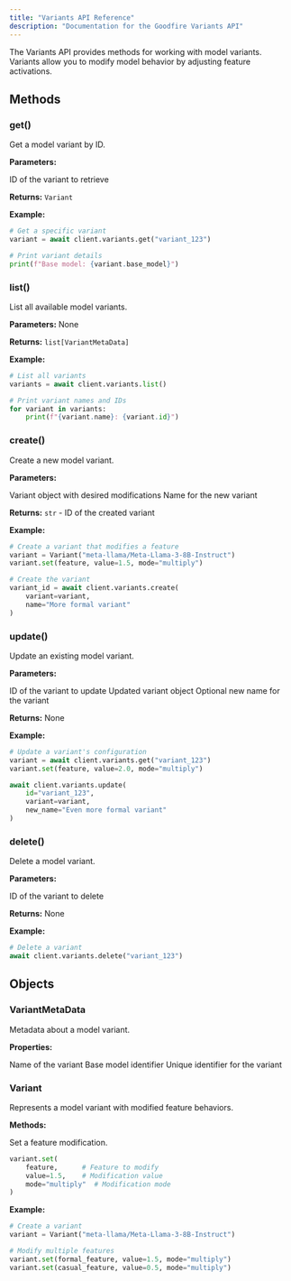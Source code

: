 ```yaml
---
title: "Variants API Reference"
description: "Documentation for the Goodfire Variants API"
---
```


The Variants API provides methods for working with model variants. Variants allow you to modify model behavior by adjusting feature activations.

## Methods

### get()

Get a model variant by ID.

**Parameters:**

<ResponseField name="variant_id" type="str" required>
  ID of the variant to retrieve
</ResponseField>

**Returns:** `Variant`

**Example:**

```python
# Get a specific variant
variant = await client.variants.get("variant_123")

# Print variant details
print(f"Base model: {variant.base_model}")
```

### list()

List all available model variants.

**Parameters:** None

**Returns:** `list[VariantMetaData]`

**Example:**

```python
# List all variants
variants = await client.variants.list()

# Print variant names and IDs
for variant in variants:
    print(f"{variant.name}: {variant.id}")
```

### create()

Create a new model variant.

**Parameters:**

<ResponseField name="variant" type="Variant" required>
  Variant object with desired modifications
</ResponseField>

<ResponseField name="name" type="str" required>
  Name for the new variant
</ResponseField>

**Returns:** `str` - ID of the created variant

**Example:**

```python
# Create a variant that modifies a feature
variant = Variant("meta-llama/Meta-Llama-3-8B-Instruct")
variant.set(feature, value=1.5, mode="multiply")

# Create the variant
variant_id = await client.variants.create(
    variant=variant,
    name="More formal variant"
)
```

### update()

Update an existing model variant.

**Parameters:**

<ResponseField name="id" type="str" required>
  ID of the variant to update
</ResponseField>

<ResponseField name="variant" type="Variant" required>
  Updated variant object
</ResponseField>

<ResponseField name="new_name" type="str">
  Optional new name for the variant
</ResponseField>

**Returns:** None

**Example:**

```python
# Update a variant's configuration
variant = await client.variants.get("variant_123")
variant.set(feature, value=2.0, mode="multiply")

await client.variants.update(
    id="variant_123",
    variant=variant,
    new_name="Even more formal variant"
)
```

### delete()

Delete a model variant.

**Parameters:**

<ResponseField name="id" type="str" required>
  ID of the variant to delete
</ResponseField>

**Returns:** None

**Example:**

```python
# Delete a variant
await client.variants.delete("variant_123")
```

## Objects

### VariantMetaData

Metadata about a model variant.

**Properties:**

<ResponseField name="name" type="str">
  Name of the variant
</ResponseField>

<ResponseField name="base_model" type="str">
  Base model identifier
</ResponseField>

<ResponseField name="id" type="str">
  Unique identifier for the variant
</ResponseField>

### Variant

Represents a model variant with modified feature behaviors.

**Methods:**

<ResponseField name="set" type="method">
  Set a feature modification.

```python
variant.set(
    feature,      # Feature to modify
    value=1.5,    # Modification value
    mode="multiply"  # Modification mode
)
```

</ResponseField>

**Example:**

```python
# Create a variant
variant = Variant("meta-llama/Meta-Llama-3-8B-Instruct")

# Modify multiple features
variant.set(formal_feature, value=1.5, mode="multiply")
variant.set(casual_feature, value=0.5, mode="multiply")
```
